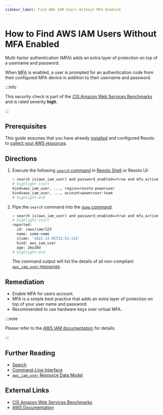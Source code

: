 ```yaml
---
sidebar_label: Find AWS IAM Users Without MFA Enabled
---
```


# How to Find AWS IAM Users Without MFA Enabled

Multi-factor authentication (MFA) adds an extra layer of protection on top of a username and password.

When <abbr title="multi-factor authentication">MFA</abbr> is enabled, a user is prompted for an authentication code from their configured MFA device in addition to their username and password.

:::info

This security check is part of the [CIS Amazon Web Services Benchmarks](https://cisecurity.org/benchmark/amazon_web_services) and is rated severity **high**.

:::

## Prerequisites

This guide assumes that you have already [installed](../../../getting-started/install-resoto/index.mdx) and configured Resoto to [collect your AWS resources](../../../how-to-guides/data-sources/collect-aws-resource-data.mdx).

## Directions

1. Execute the following [`search` command](../../../reference/cli/search.mdx) in [Resoto Shell](../../../reference/components/shell.mdx) or Resoto UI:

   ```bash
   > search is(aws_iam_user) and password_enabled==true and mfa_active==false
   # highlight-start
   ​kind=aws_iam_user, ..., region=resoto-poweruser
   ​kind=aws_iam_user, ..., account=poweruser-team
   # highlight-end
   ```

2. Pipe the `search` command into the [`dump` command](../../../reference/cli/dump.mdx):

   ```bash
   > search is(aws_iam_user) and password_enabled==true and mfa_active==false | dump
   # highlight-start
   ​reported:
   ​  id: /aws/iam/123
   ​  name: some-name
   ​  ctime: '2022-12-05T22:53:14Z'
   ​  kind: aws_iam_user
   ​  age: 2mo28d
   # highlight-end
   ```

   The command output will list the details of all non-compliant [`aws_iam_user` resources](../../../reference/unified-data-model/aws.mdx#aws_iam_user).

## Remediation

- Enable MFA for users account.
- MFA is a simple best practice that adds an extra layer of protection on top of your user name and password.
- Recommended to use hardware keys over virtual MFA.

:::note

Please refer to the [AWS IAM documentation](https://docs.aws.amazon.com/IAM/latest/UserGuide/id_credentials_mfa_enable_virtual.html) for details.

:::

## Further Reading

- [Search](../../../reference/search/index.mdx)
- [Command-Line Interface](../../../reference/cli/index.mdx)
- [`aws_iam_user` Resource Data Model](../../../reference/unified-data-model/aws.mdx#aws_iam_user)

## External Links

- [CIS Amazon Web Services Benchmarks](https://cisecurity.org/benchmark/amazon_web_services)
- [AWS Documentation](https://docs.aws.amazon.com/IAM/latest/UserGuide/id_credentials_mfa_enable_virtual.html)
